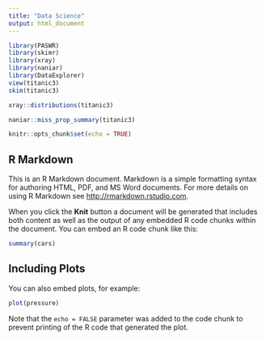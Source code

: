 ```yaml
---
title: "Data Science"
output: html_document
---
```


```r
library(PASWR)
library(skimr)
library(xray)
library(naniar)
library(DataExplorer)
view(titanic3)
skim(titanic3)
```
```r
xray::distributions(titanic3)
```
```r
naniar::miss_prop_summary(titanic3)
```

```r
knitr::opts_chunk$set(echo = TRUE)
```

## R Markdown

This is an R Markdown document. Markdown is a simple formatting syntax for authoring HTML, PDF, and MS Word documents. For more details on using R Markdown see <http://rmarkdown.rstudio.com>.

When you click the **Knit** button a document will be generated that includes both content as well as the output of any embedded R code chunks within the document. You can embed an R code chunk like this:

```r
summary(cars)
```

## Including Plots

You can also embed plots, for example:

```r
plot(pressure)
```

Note that the `echo = FALSE` parameter was added to the code chunk to prevent printing of the R code that generated the plot.

